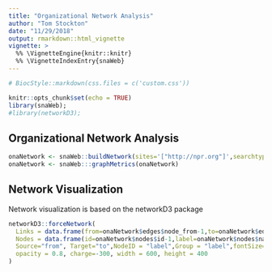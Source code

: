 ```yaml
---
title: "Organizational Network Analysis"
author: "Tom Stockton"
date: "11/29/2018"
output: rmarkdown::html_vignette
vignette: >
  %% \VignetteEngine{knitr::knitr}
  %% \VignetteIndexEntry{snaWeb}
---
```


```r
# BiocStyle::markdown(css.files = c('custom.css'))
```

```r
knitr::opts_chunk$set(echo = TRUE)
library(snaWeb);
#library(networkD3);
```

## Organizational Network Analysis

```r
onaNetwork <- snaWeb::buildNetwork(sites='["http://npr.org"]',searchtype = "related")
onaNetwork <- snaWeb:::graphMetrics(onaNetwork)
```

## Network Visualization

Network visualization is based on the networkD3 package

```r

networkD3::forceNetwork(
  Links = data.frame(from=onaNetwork$edges$node_from-1,to=onaNetwork$edges$node_to-1),
  Nodes = data.frame(id=onaNetwork$nodes$id-1,label=onaNetwork$nodes$name),
  Source="from", Target="to",NodeID = "label",Group = "label",fontSize=12, zoom=T, legend=F,
  opacity = 0.8, charge=-300, width = 600, height = 400
)

```

